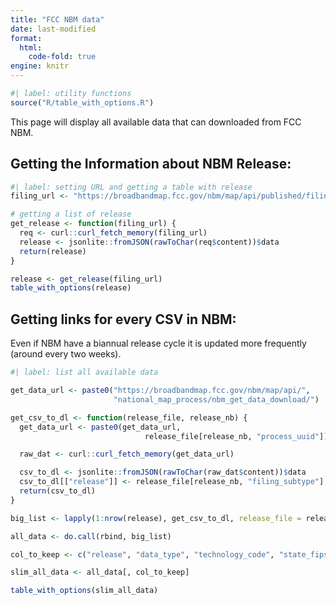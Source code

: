 ```yaml
---
title: "FCC NBM data"
date: last-modified
format: 
  html:
    code-fold: true
engine: knitr
---
```


```r
#| label: utility functions
source("R/table_with_options.R")
```

This page will display all available data that can downloaded from FCC NBM. 

## Getting the Information about NBM Release: 

```r
#| label: setting URL and getting a table with release
filing_url <- "https://broadbandmap.fcc.gov/nbm/map/api/published/filing"

# getting a list of release
get_release <- function(filing_url) {
  req <- curl::curl_fetch_memory(filing_url)
  release <- jsonlite::fromJSON(rawToChar(req$content))$data
  return(release)
}

release <- get_release(filing_url)
table_with_options(release)
```

## Getting links for every CSV in NBM: 

Even if NBM have a biannual release cycle it is updated more frequently (around every two weeks). 

```r
#| label: list all available data

get_data_url <- paste0("https://broadbandmap.fcc.gov/nbm/map/api/",
                       "national_map_process/nbm_get_data_download/")

get_csv_to_dl <- function(release_file, release_nb) {
  get_data_url <- paste0(get_data_url,
                              release_file[release_nb, "process_uuid"])

  raw_dat <- curl::curl_fetch_memory(get_data_url)

  csv_to_dl <- jsonlite::fromJSON(rawToChar(raw_dat$content))$data
  csv_to_dl[["release"]] <- release_file[release_nb, "filing_subtype"] 
  return(csv_to_dl)
}

big_list <- lapply(1:nrow(release), get_csv_to_dl, release_file = release)

all_data <- do.call(rbind, big_list)

col_to_keep <- c("release", "data_type", "technology_code", "state_fips", "provider_id", "file_name", "file_type")

slim_all_data <- all_data[, col_to_keep]

table_with_options(slim_all_data)
```
